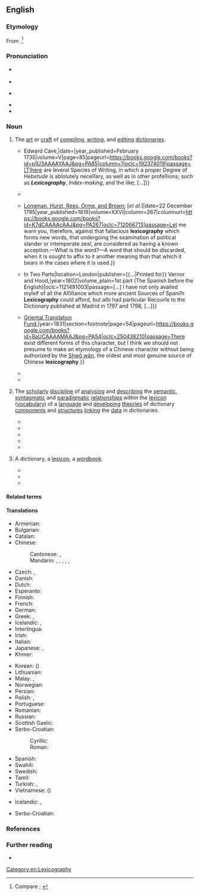 ==English==
{{was wotd|2020|July|26}}

===Etymology===
{{root|en|ine-pro|*leǵ-|*gerbʰ-}}
From {{confix|en|lexico|pos1=prefix meaning ‘speech; words’|graphy|pos2=suffix meaning ‘something written about a specified subject’}}.<ref>Compare {{R:OED Online|pos=n|id=107779|date=1902|nodot=yes}}; {{R:Lexico|pos=n}}</ref>

===Pronunciation===
* {{a|RP}} {{IPA|en|/ˌlɛksɪˈkɒɡɹəfi/}}
* {{audio|en|LL-Q1860 (eng)-Vealhurl-lexicography.wav|Audio (RP)}}
* {{a|GA}} {{IPA|en|/ˌlɛksɪˈkɑɡɹəfi/|/-sə-/}}
* {{audio|en|en-us-lexicography.mp3|Audio (GA)}}
* {{hyphenation|en|lex|i|co|gra|phy}}

===Noun===
{{en-noun|~}}

# {{lb|en|uncountable}} The [[art]] or [[craft#Noun|craft]] of [[compile|compiling]], [[write|writing]], and [[edit#Verb|editing]] [[dictionary|dictionaries]].
#* {{quote-journal|en|title=Craftsman, Feb. 22 &#91;[[Julian calendar]]&#93;. Nº 451.|editor=Sylvanus Urban [pseudonym; {{w|Edward Cave}}]|magazine=[[w:The Gentleman's Magazine|The Gentleman’s Magazine, and Historical Chronicle]]|location=London|publisher={{...|Printed by}} Edward Cave,{{nb...|at St John’s Gate.}}|date={{J2G|22 February 1735}}|year_published=February 1735|volume=V|page=85|pageurl=https://books.google.com/books?id=p1U3AAAAYAAJ&pg=PA85|column=1|oclc=192374019|passage=[T]here are ſeveral Species of Writing, in which a proper Degree of ''Hebetude'' is abſolutely neceſſary, as well as in other profeſſions; such as '''''Lexicography''''', ''Index-making'', and the like; [...]}}
#* {{RQ:Johnson Dictionary|chapter=Preface|url=https://archive.org/details/b30451541_0001/page/n14/mode/1up|passage=And ſuch is the fate of hapleſs '''lexicography''', that not only darkneſs, but light, impedes and diſtreſſes it; things may be not only too little, but too much known, to be happily illuſtrated.}}
#* {{quote-book|en|author=[[w:John Philpot Curran|[John Philpot] Curran]], defence counsel|chapter=612. Trial of James Weldon for High Treason,{{nb...|before the Court Holden under a Commission of Oyer and Terminer and General Gaol Delivery in and for the County of the City of Dublin, in the Kingdom of Ireland, on Monday December 21st, and Tuesday December 22nd: 36 George III. A.D. 1795.}}|editor={{w|Thomas Jones Howell}}|title=[[w:William Cobbett|Cobbett]]’s Complete Collection of State Trials and Proceedings for High Treason and Other Crimes and Misdemeanors{{nb...|from the Earliest Period to the Year 1783, with Notes and Other Illustrations: Compiled by T. B. Howell, Esq. F.R.S. F.S.A. and Continued from the Year 1783 to the Present Time: by Thomas Howell Jones, Esq.}}|location=London|publisher={{...|Printed by T[homas] C[urson] Hansard, Peterborough-Court, Fleet-Street: for}} [[w:Longman|Longman, Hurst, Rees, Orme, and Brown]]; [''et al.'']|date=22 December 1795|year_published=1819|volume=XXVI|column=267|columnurl=https://books.google.com/books?id=K7dCAAAAcAAJ&pg=PA267|oclc=712066713|passage=Let me warn you, therefore, against that fallacious '''lexicography''' which forms new words, that undergoing the examination of political slander or intemperate zeal, are considered as having a known acception.—What is the word?—A word that should be discarded, when it is sought to affix to it another meaning than that which it bears in the cases where it is used.}}
#* {{quote-book|en|author=Henry Neuman|chapter=Preface|chapterurl=https://books.google.com/books?id=9o04AAAAYAAJ&pg=PP9|title=A New Dictionary of the Spanish and English Languages; {{...|wherein the Words are Explained Agreeable to Their Different Meanings, and a Great Variety of Terms Relating to the Arts, Sciences, Trade, and Navigation, Carefully Elucidated. Compiled from the Best Authorities, by Henry Neuman.}} In Two Parts|location=London|publisher={{...|Printed for}} Vernor and Hood,{{nb...|J[ohn] Sewell, Cuthell and Martin, J. Walker, T[homas] Boosey, Lackington, Allen and Co., R. Lea, Otridge and Son, Ogilvy and Son, and J. Nunn; by T. Maiden, Sherbourne-Lane, Lombard-Street.}}|year=1802|volume_plain=1st part (The Spanish before the English)|oclc=1121491003|passage=[...] I have not only availed myſelf of all the Aſſiſtance which more ancient Sources of Spaniſh '''Lexicography''' could afford, but alſo had particular Recourſe to the Dictionary published at Madrid in 1797 and 1798, [...]}}
#* {{quote-book|en|author=Ying Hing Soo|chapter=Book Second|translator=Charles Fried. Neumann [''i.e.'', {{w|Karl Friedrich Neumann}}]|title=History of the Pirates who Infested the China Sea, from 1807 to 1810.{{nb...|Translated from the Chinese Original, with Notes and Illustrations}}|location=London|publisher={{...|Printed for the}} [[w:Royal Asiatic Society of Great Britain and Ireland#Oriental Translation Fund of Great Britain and Ireland|Oriental Translation Fund]],{{nb...|and sold by J[ohn] Murray, Albemarle Street; Parbury, Allen, & Co., Leadenhall Street; Thacker & Co., Calcutta; Treuttel & Würtz, Paris; and E. Fleischer, Leipsig}}|year=1831|section=footnote|page=54|pageurl=https://books.google.com/books?id=8aUCAAAAMAAJ&pg=PA54|oclc=250438210|passage=There exist different forms of this character, but I think we should not presume to make an etymology of a Chinese character without being authorized by the [[w:Shuowen Jiezi|Shwǒ wǎn]], the oldest and most genuine source of Chinese '''lexicography'''.}}
#* {{quote-book|en|author=A[nthony] P[aul] Cowie|chapter=The Role of the Computer in Learner Lexicography|title=English Dictionaries for Foreign Learners: A History|location=Oxford, Oxfordshire|publisher=[[w:Oxford University Press|Clarendon Press]]|year=1999|section=section 4.1 (Introduction)|page=118|pageurl=https://books.google.com/books?id=WRHzbsSjm0YC&pg=PA118|isbn=978-0-19-823506-4|passage=Without doubt, the most important single development in learner '''lexicography''' from the mid-1970s onwards has been the steadily increasing involvement of the computer at all stages of the dictionary-making process, from data gathering and analysis at one end, to compilation, production, and revision at the other.}}
#* {{quote-book|en|author=Amy Chi|chapter=Researching Pedagogical Lexicography|editor=Howard Jackson|title=The Bloomsbury Companion to Lexicography|series=Bloomsbury Companions|location=London; New York, N.Y.|publisher=Bloomsbury Academic, {{w|Bloomsbury Publishing}}|year=2013|page=165|pageurl=https://books.google.com/books?id=09JBAgAAQBAJ&pg=PA165|isbn=978-1-4725-4187-1|passage=A dictionary, as an art and craft of '''lexicography''', has always been closely associated with the notion of pedagogy.}}
# {{lb|en|uncountable|linguistics}} The [[scholarly]] [[discipline#Noun|discipline]] of [[analyse|analysing]] and [[describe|describing]] the [[semantic]], [[syntagmatic]] and [[paradigmatic]] [[relationship]]s within the [[lexicon]] ([[vocabulary]]) of a [[language]] and [[develop]]ing [[theory|theories]] of dictionary [[component]]s and [[structure#Noun|structures]] [[link#Verb|linking]] the [[data]] in dictionaries.
#* {{quote-book|en|author=Moses Stuart|authorlink=Moses Stuart|chapter=Changes of Consonants|title=A Grammar of the Hebrew Language|edition=3rd|location=Andover, Mass.|publisher=Flagg & Gould|year=1828|section=part II (Changes and Peculiarities of Consonants and Verbs), §&nbsp;105|page=51|pageurl=https://books.google.com/books?id=zyItAAAAYAAJ&pg=PA51|oclc=1036194|passage=But changes of this nature belong to '''''lexicography''''', as they do not affect the grammatical forms of words.}}
#* {{quote-book|en|author=Geo. Benedict Winer [''i.e.'', {{w|Georg Benedikt Winer}}]|chapter=§&nbsp;4. Grammatical Character of the N.T. Diction.|translators=J. H Agnew and O. G. Ebbeke|title=A Grammar of the Idioms of the Greek Language of the New Testament|location=Philadelphia, Pa.|publisher=Herman Hooker,{{nb...|corner of Chesnut and 5th Street.}}|year=1840|section=part I|page=37|pageurl=https://books.google.com/books?id=c7JNAAAAMAAJ&pg=PA37|oclc=982205048|passage=What the history of language in general teaches, that in course of time, there is less change in form than signification, in grammar than '''lexicography''', is true of the Greek.}}
#* {{quote-journal|en|author=Wilhelm Freund|authorlink=Wilhelm Freund|title=Article IV. Principles of Latin Lexicography.|translator=[[w:Theodore Dwight Woolsey|T[heodore] D[wight] Woolsey]]|editors=[[w:Bela Bates Edwards|B[ela] B[ates] Edwards]] and [[w:Edwards Amasa Park|E[dwards] A[masa] Park]]|journal=[[w:Bibliotheca Sacra|Bibliotheca Sacra and Theological Review]]|location=New York, N.Y.; London|publisher=[[w:Wiley (publisher)|Wiley & Putnam]]; Andover, Mass.: Allen, Morrill and Wardwell|month=February|year=1845|volume=II|issue=V|section=section I (Of the Idea and Elements of Latin Lexicography), §&nbsp;1|page=80|pageurl=https://books.google.com/books?id=9uEWAQAAIAAJ&pg=PA80|oclc=6052689|passage=If '''Lexicography''' in general is that science whose task it is to set forth the nature of every single word of a language through all the periods of its existence, it is the task of Latin '''lexicography''' in particular to set forth the nature of every single word of the Latin language, as it makes itself known in all the periods of the existence of that language; or more succinctly expressed, it is the object of Latin '''lexicography''' to give the history of every single word of the Latin language.}}
#* {{quote-journal|en|author=C. J. Ball|title=A Study in Biblical Philology|journal=Proceedings of the Society of Biblical Archæology|location=London|publisher={{w|Society of Biblical Archaeology}}|date=13 December 1911|volume=XXXIII|issue=CCXLIX|page=13|pageurl=https://books.google.com/books?id=qQsaAQAAIAAJ&pg=RA1-PA13|oclc=1113492364|passage=[T]he philologist may well refuse to accept a body of triliteral roots, developed on a highly artificial and uniform plan, as the ultimate fact in Semitic '''lexicography'''.}}
#* {{quote-book|en|author=Howard Jackson|chapter=Criticising Dictionaries|title=Lexicography: An Introduction|location=London; New York, N.Y.|publisher={{w|Routledge}}|year=2002|page=173|pageurl=https://books.google.com/books?id=iQZK1NvRSMAC&pg=PA173|isbn=978-0-415-23172-5|passage=Academic '''lexicography''', or 'metalexicography', as pursued in university departments of English or Linguistics, is concerned not primarily with the compiling of dictionaries&nbsp;– though academics may be involved in this, as consultants, for example&nbsp;– but with researching and teaching about the whole business of making dictionaries: their history, their typology, their structures, their users, and so on [...].}}
# {{lb|en|countable}} A dictionary, a [[lexicon]], a [[wordbook]].
#* {{quote-journal|en|author={{w|Joseph Story}}, Associate Judge of the [[w:Supreme Court of the United States|Supreme Court]]|author2=William P. Mason, reporter|title=United States ''vs.'' an Open Boat and Lading|journal=Reports of Cases Argued and Determined in the Circuit Court of the United States, for the First Circuit|location=Boston, Mass.|publisher=Hilliard, Gray, Little, and Wilkins|month=October|year=1828|year_published=1831|volume=V|page=134|pageurl=https://books.google.com/books?id=zyE8AAAAIAAJ&pg=PA134|oclc=1013340480|passage=There can be no doubt, that in a general sense a ''boat'' is a ''vessel'', for it is "a vehicle in which men or goods are carried on the water," which is one of the definitions of a ''vessel'' given in our '''lexicographies'''; [...]}}
#* {{quote-journal|en|title=A Bag of Wind|magazine=[[w:Putnam's Magazine|Putnam’s Monthly. A Magazine of Literature, Science, and Art]]|location=New York, N.Y.|publisher=Dix & Edwards,{{nb...|10 Park Place.}}; London: [[w:Sampson Low|Sampson Low, Son & Co.]]|month=March|year=1855|volume=V|issue=XXVII|page=251|pageurl=https://books.google.com/books?id=Nlw3AQAAMAAJ&pg=PA251|column=1|oclc=221113463|passage="Air put in motion" is the brief description of the wind in '''lexicographies'''; but what a contrast in quality according to its direction; [...]}}
#* {{quote-book|en|author=Christopher Leigh Connery|chapter=Textual Authority and Textual Practice|title=The Empire of the Text: Writing and Authority in Early Imperial China|location=Lanham, Md.; Oxford, Oxfordshire|publisher=[[w:Rowman & Littlefield|Rowman & Littlefield Publishers]]|year=1998|page=37|pageurl=https://books.google.com/books?id=MqeAvvCGlCEC&pg=PA37|isbn=978-0-8476-8738-1|passage=The earliest examples of dictionaries or '''lexicographies''' in nearly any culture serve more to regularize and standardize the lexicon than to list or inventory it, and as such would tend to take as their object textual rather than spoken language.}}

====Related terms====
{{col4|en|lexicographer|lexicographian|lexicographic|lexicographical|lexicographically|lexicological|lexicology|lexicon}}

====Translations====
{{trans-top|art or craft of compiling, writing, and editing dictionaries}}
* Armenian: {{t+|hy|բառարանագրություն}}
* Bulgarian: {{t|bg|съставяне на речници}}
* Catalan: {{t+|ca|lexicografia|f}}
* Chinese:
*: Cantonese: {{t|yue|詞典學}}, {{t|yue|词典学|tr=ci4 din2 hok6}}
*: Mandarin: {{t+|cmn|詞典學}}, {{t+|cmn|词典学|tr=cídiǎnxué}}, {{t+|cmn|辭書學}}, {{t+|cmn|辞书学|tr=císhūxué}}, {{t|cmn|詞典編輯}}, {{t|cmn|词典编辑|tr=cídiǎn biānjí}}
* Czech: {{t+|cs|lexikografie|f}}, {{t|cs|slovníkářství|n}}
* Danish: {{t|da|leksikografi}}
* Dutch: {{t+|nl|lexicografie|f}}
* Esperanto: {{t|eo|leksikografio}}
* Finnish: {{t+|fi|leksikografia}}
* French: {{t+|fr|lexicographie|f}}
* German: {{t+|de|Lexikographie|f}}
* Greek: {{t+|el|λεξικογραφία|f}}, {{t+|el|λεξικογράφηση|f}}
* Icelandic: {{t|is|orðabókargerð|f}}, {{t|is|orðabókagerð|f}}
* Interlingua: {{t|ia|lexicographia}}
* Irish: {{t|ga|foclóireacht|f}}
* Italian: {{t+|it|lessicografia|f}}
* Japanese: {{t|ja|辞書編集|tr=じしょへんしゅう, jisho henshū}}, {{t|ja|辞書学|tr=じしょがく, jishogaku}}
* Khmer: {{t+|km|វចនលេខន៍|tr=vaj ja nak lek}}
{{trans-mid}}
* Korean: {{t+|ko|사전학}} ({{t|ko|詞典學}})
* Lithuanian: {{t|lt|leksikografija|f}}
* Malay: {{t|ms|perkamusan}}, {{t|ms|leksikografi}}
* Norwegian: {{t+|no|leksikografi}}
* Persian: {{t|fa|فرهنگ‌نویسی|tr=farhang-nevisi}}
* Polish: {{t+|pl|leksykografia|f}}, {{t+|pl|słownikarstwo|n}}
* Portuguese: {{t+|pt|lexicografia|f}}
* Romanian: {{t+|ro|lexicografie|f}}
* Russian: {{t+|ru|лексикогра́фия|f}}
* Scottish Gaelic: {{t|gd|faclaireachd|f}}
* Serbo-Croatian:
*: Cyrillic: {{t|sh|лексикогра̀фија|f}}
*: Roman: {{t+|sh|leksikogràfija|f}}
* Spanish: {{t+|es|lexicografía|f}}
* Swahili: {{t|sw|leksikografia}}
* Swedish: {{t+|sv|lexikografi}}
* Tamil: {{t+|ta|பேரகரமுதலி|sc=Taml}}
* Turkish: {{t+|tr|sözlükbilim}}, {{t+|tr|sözlükçülük}}
* Vietnamese: {{t+|vi|từ điển học}} ({{t|vi|詞典學}})
{{trans-bottom}}

{{trans-top|scholarly discipline of analyzing and describing lexical relationships and developing dictionary structures}}
* Icelandic: {{t|is|orðabókafræði|f}}, {{t|is|orðabókarfræði|f}}
{{trans-mid}}
* Serbo-Croatian: {{t+|sh|leksikografija|f}}
{{trans-bottom}}

===References===
<references />

===Further reading===
* {{pedia}}

[[Category:en:Lexicography]]